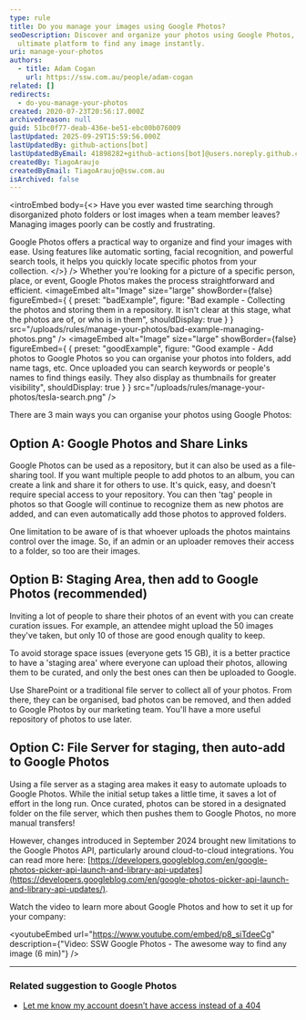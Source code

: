 ```yaml
---
type: rule
title: Do you manage your images using Google Photos?
seoDescription: Discover and organize your photos using Google Photos, the
  ultimate platform to find any image instantly.
uri: manage-your-photos
authors:
  - title: Adam Cogan
    url: https://ssw.com.au/people/adam-cogan
related: []
redirects:
  - do-you-manage-your-photos
created: 2020-07-23T20:56:17.000Z
archivedreason: null
guid: 51bc0f77-deab-436e-be51-ebc00b076009
lastUpdated: 2025-09-29T15:59:56.000Z
lastUpdatedBy: github-actions[bot]
lastUpdatedByEmail: 41898282+github-actions[bot]@users.noreply.github.com
createdBy: TiagoAraujo
createdByEmail: TiagoAraujo@ssw.com.au
isArchived: false
---
```

<introEmbed
  body={<>
Have you ever wasted time searching through disorganized photo folders or lost images when a team member leaves? Managing images poorly can be costly and frustrating.

Google Photos offers a practical way to organize and find your images with ease. Using features like automatic sorting, facial recognition, and powerful search tools, it helps you quickly locate specific photos from your collection.
  </>}
/>
Whether you're looking for a picture of a specific person, place, or event, Google Photos makes the process straightforward and efficient.
<imageEmbed
  alt="Image"
  size="large"
  showBorder={false}
  figureEmbed={ {
    preset: "badExample",
    figure: "Bad example - Collecting the photos and storing them in a repository. It isn't clear at this stage, what the photos are of, or who is in them",
    shouldDisplay: true
  } }
  src="/uploads/rules/manage-your-photos/bad-example-managing-photos.png"
/>
<imageEmbed
  alt="Image"
  size="large"
  showBorder={false}
  figureEmbed={ {
    preset: "goodExample",
    figure: "Good example - Add photos to Google Photos so you can organise your photos into folders, add name tags, etc. Once uploaded you can search keywords or people's names to find things easily. They also display as thumbnails for greater visibility",
    shouldDisplay: true
  } }
  src="/uploads/rules/manage-your-photos/tesla-search.png"
/>

There are 3 main ways you can organise your photos using Google Photos:

## Option A: Google Photos and Share Links

Google Photos can be used as a repository, but it can also be used as a file-sharing tool. If you want multiple people to add photos to an album, you can create a link and share it for others to use. It's quick, easy, and doesn't require special access to your repository. You can then 'tag' people in photos so that Google will continue to recognize them as new photos are added, and can even automatically add those photos to approved folders.

One limitation to be aware of is that whoever uploads the photos maintains control over the image. So, if an admin or an uploader removes their access to a folder, so too are their images.

## Option B: Staging Area, then add to Google Photos (recommended)

Inviting a lot of people to share their photos of an event with you can create curation issues. For example, an attendee might upload the 50 images they've taken, but only 10 of those are good enough quality to keep.

To avoid storage space issues (everyone gets 15 GB), it is a better practice to have a 'staging area' where everyone can upload their photos, allowing them to be curated, and only the best ones can then be uploaded to Google.

Use SharePoint or a traditional file server to collect all of your photos. From there, they can be organised, bad photos can be removed, and then added to Google Photos by our marketing team. You'll have a more useful repository of photos to use later.

## Option C: File Server for staging, then auto-add to Google Photos

Using a file server as a staging area makes it easy to automate uploads to Google Photos. While the initial setup takes a little time, it saves a lot of effort in the long run. Once curated, photos can be stored in a designated folder on the file server, which then pushes them to Google Photos, no more manual transfers!

However, changes introduced in September 2024 brought new limitations to the Google Photos API, particularly around cloud-to-cloud integrations. You can read more here: [https://developers.googleblog.com/en/google-photos-picker-api-launch-and-library-api-updates](https://developers.googleblog.com/en/google-photos-picker-api-launch-and-library-api-updates/).

Watch the video to learn more about Google Photos and how to set it up for your company:

<youtubeEmbed url="https://www.youtube.com/embed/p8_siTdeeCg" description={"Video: SSW Google Photos - The awesome way to find any image (6 min)"} />

---

### Related suggestion to Google Photos

* [Let me know my account doesn’t have access instead of a 404](https://bettersoftwaresuggestions.com/google/google-photos/let-me-know-my-account-doesnt-have-access-instead-of-a-404/)
